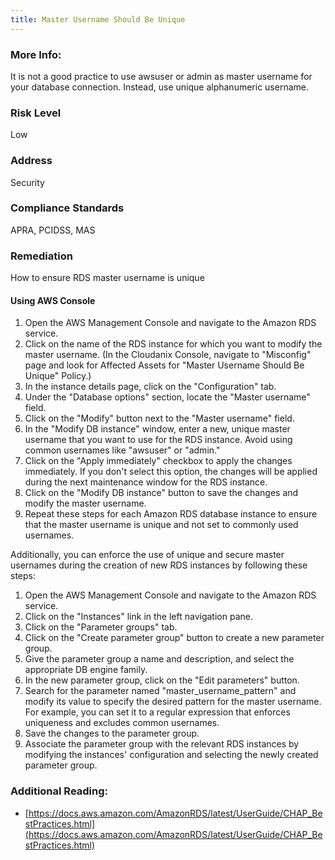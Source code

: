 ```yaml
---
title: Master Username Should Be Unique
---
```


### More Info:

It is not a good practice to use awsuser or admin as master username for your database connection. Instead, use unique alphanumeric username.

### Risk Level

Low

### Address

Security

### Compliance Standards

APRA, PCIDSS, MAS

### Remediation

How to ensure RDS master username is unique

#### Using AWS Console

1. Open the AWS Management Console and navigate to the Amazon RDS service.
2. Click on the name of the RDS instance for which you want to modify the master username.
    (In the Cloudanix Console, navigate to "Misconfig" page and look for Affected Assets for "Master Username Should Be Unique" Policy.)
3. In the instance details page, click on the "Configuration" tab.
4. Under the "Database options" section, locate the "Master username" field.
5. Click on the "Modify" button next to the "Master username" field.
6. In the "Modify DB instance" window, enter a new, unique master username that you want to use for the RDS instance. Avoid using common usernames like "awsuser" or "admin."
7. Click on the "Apply immediately" checkbox to apply the changes immediately. If you don't select this option, the changes will be applied during the next maintenance window for the RDS instance.
8. Click on the "Modify DB instance" button to save the changes and modify the master username.
9. Repeat these steps for each Amazon RDS database instance to ensure that the master username is unique and not set to commonly used usernames.

Additionally, you can enforce the use of unique and secure master usernames during the creation of new RDS instances by following these steps:
1. Open the AWS Management Console and navigate to the Amazon RDS service.
2. Click on the "Instances" link in the left navigation pane.
3. Click on the "Parameter groups" tab.
4. Click on the "Create parameter group" button to create a new parameter group.
5. Give the parameter group a name and description, and select the appropriate DB engine family.
6. In the new parameter group, click on the "Edit parameters" button.
7. Search for the parameter named "master_username_pattern" and modify its value to specify the desired pattern for the master username. For example, you can set it to a regular expression that enforces uniqueness and excludes common usernames.
8. Save the changes to the parameter group.
9. Associate the parameter group with the relevant RDS instances by modifying the instances' configuration and selecting the newly created parameter group.

### Additional Reading:

- [https://docs.aws.amazon.com/AmazonRDS/latest/UserGuide/CHAP_BestPractices.html](https://docs.aws.amazon.com/AmazonRDS/latest/UserGuide/CHAP_BestPractices.html)
